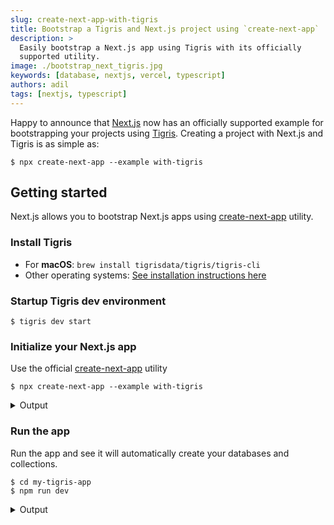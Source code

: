 ```yaml
---
slug: create-next-app-with-tigris
title: Bootstrap a Tigris and Next.js project using `create-next-app`
description: >
  Easily bootstrap a Next.js app using Tigris with its officially
  supported utility.
image: ./bootstrap_next_tigris.jpg
keywords: [database, nextjs, vercel, typescript]
authors: adil
tags: [nextjs, typescript]
---
```



Happy to announce that [Next.js][nextjs-url] now has an officially supported example for bootstrapping
your projects using [Tigris][tigris-url]. Creating a project with Next.js and Tigris is as simple as:

```shell
$ npx create-next-app --example with-tigris
```

## Getting started

Next.js allows you to bootstrap Next.js apps using [create-next-app](https://nextjs.org/docs/api-reference/create-next-app)
utility.

### Install Tigris

- For **macOS**: `brew install tigrisdata/tigris/tigris-cli`
- Other operating systems: [See installation instructions here](https://docs.tigrisdata.com/cli/installation)

### Startup Tigris dev environment

```shell
$ tigris dev start
```

### Initialize your Next.js app

Use the official [create-next-app](https://nextjs.org/docs/api-reference/create-next-app) utility

```shell
$ npx create-next-app --example with-tigris
```

<details>
  <summary>Output</summary>
  <TerminalWindow>
    <CodeBlock language="shell">{createNextAppOutput}</CodeBlock>
  </TerminalWindow>
</details>

### Run the app

Run the app and see it will automatically create your databases and collections.

```shell
$ cd my-tigris-app
$ npm run dev
```

<details>
  <summary>Output</summary>
  <TerminalWindow>
    <CodeBlock language="shell">{runNextAppOutput}</CodeBlock>
  </TerminalWindow>
</details>

<!-- MARKDOWN LINKS -->

[nextjs-url]: https://nextjs.org/
[tigris-url]: https://docs.tigrisdata.com/guides/nextjs/
